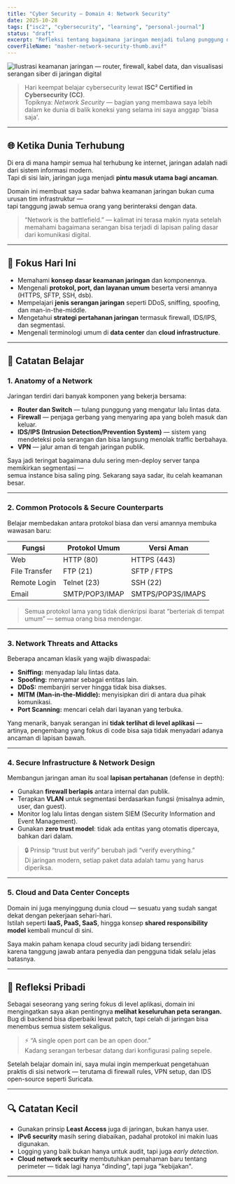 ```yaml
---
title: "Cyber Security — Domain 4: Network Security"
date: 2025-10-28
tags: ["isc2", "cybersecurity", "learning", "personal-journal"]
status: "draft"
excerpt: "Refleksi tentang bagaimana jaringan menjadi tulang punggung dunia digital — dan bagaimana keamanan jaringan adalah garis depan pertahanan siber modern."
coverFileName: "masher-network-security-thumb.avif"
---
```




<img src={cover.src} alt="Ilustrasi keamanan jaringan — router, firewall, kabel data, dan visualisasi serangan siber di jaringan digital" />


> Hari keempat belajar cybersecurity lewat **ISC² Certified in Cybersecurity (CC)**.  
> Topiknya: *Network Security* — bagian yang membawa saya lebih dalam ke dunia di balik koneksi yang selama ini saya anggap 'biasa saja'.

---

## 🌐 Ketika Dunia Terhubung

Di era di mana hampir semua hal terhubung ke internet, jaringan adalah nadi dari sistem informasi modern.  
Tapi di sisi lain, jaringan juga menjadi **pintu masuk utama bagi ancaman**.  

Domain ini membuat saya sadar bahwa keamanan jaringan bukan cuma urusan tim infrastruktur —  
tapi tanggung jawab semua orang yang berinteraksi dengan data.

> “Network is the battlefield.” — kalimat ini terasa makin nyata setelah memahami bagaimana serangan bisa terjadi di lapisan paling dasar dari komunikasi digital.

---

## 🎯 Fokus Hari Ini

- Memahami **konsep dasar keamanan jaringan** dan komponennya.  
- Mengenali **protokol, port, dan layanan umum** beserta versi amannya (HTTPS, SFTP, SSH, dsb).  
- Mempelajari **jenis serangan jaringan** seperti DDoS, sniffing, spoofing, dan man-in-the-middle.  
- Mengetahui **strategi pertahanan jaringan** termasuk firewall, IDS/IPS, dan segmentasi.  
- Mengenali terminologi umum di **data center** dan **cloud infrastructure**.

---

## 🧠 Catatan Belajar

### 1. Anatomy of a Network
Jaringan terdiri dari banyak komponen yang bekerja bersama:
- **Router dan Switch** — tulang punggung yang mengatur lalu lintas data.  
- **Firewall** — penjaga gerbang yang menyaring apa yang boleh masuk dan keluar.  
- **IDS/IPS (Intrusion Detection/Prevention System)** — sistem yang mendeteksi pola serangan dan bisa langsung menolak traffic berbahaya.  
- **VPN** — jalur aman di tengah jaringan publik.

Saya jadi teringat bagaimana dulu sering men-deploy server tanpa memikirkan segmentasi —  
semua instance bisa saling ping. Sekarang saya sadar, itu celah keamanan besar.

---

### 2. Common Protocols & Secure Counterparts
Belajar membedakan antara protokol biasa dan versi amannya membuka wawasan baru:

| Fungsi | Protokol Umum | Versi Aman |
|--------|----------------|-------------|
| Web | HTTP (80) | HTTPS (443) |
| File Transfer | FTP (21) | SFTP / FTPS |
| Remote Login | Telnet (23) | SSH (22) |
| Email | SMTP/POP3/IMAP | SMTPS/POP3S/IMAPS |

> Semua protokol lama yang tidak dienkripsi ibarat “berteriak di tempat umum” — semua orang bisa mendengar.

---

### 3. Network Threats and Attacks
Beberapa ancaman klasik yang wajib diwaspadai:
- **Sniffing:** menyadap lalu lintas data.  
- **Spoofing:** menyamar sebagai entitas lain.  
- **DDoS:** membanjiri server hingga tidak bisa diakses.  
- **MITM (Man-in-the-Middle):** menyisipkan diri di antara dua pihak komunikasi.  
- **Port Scanning:** mencari celah dari layanan yang terbuka.

Yang menarik, banyak serangan ini **tidak terlihat di level aplikasi** —  
artinya, pengembang yang fokus di code bisa saja tidak menyadari adanya ancaman di lapisan bawah.

---

### 4. Secure Infrastructure & Network Design
Membangun jaringan aman itu soal **lapisan pertahanan** (defense in depth):

- Gunakan **firewall berlapis** antara internal dan publik.  
- Terapkan **VLAN** untuk segmentasi berdasarkan fungsi (misalnya admin, user, dan guest).  
- Monitor log lalu lintas dengan sistem SIEM (Security Information and Event Management).  
- Gunakan **zero trust model**: tidak ada entitas yang otomatis dipercaya, bahkan dari dalam.

> 🔒 Prinsip “trust but verify” berubah jadi “verify everything.”  
> Di jaringan modern, setiap paket data adalah tamu yang harus diperiksa.

---

### 5. Cloud and Data Center Concepts
Domain ini juga menyinggung dunia cloud — sesuatu yang sudah sangat dekat dengan pekerjaan sehari-hari.  
Istilah seperti **IaaS, PaaS, SaaS**, hingga konsep **shared responsibility model** kembali muncul di sini.

Saya makin paham kenapa cloud security jadi bidang tersendiri:  
karena tanggung jawab antara penyedia dan pengguna tidak selalu jelas batasnya.

---

## 💭 Refleksi Pribadi

Sebagai seseorang yang sering fokus di level aplikasi, domain ini mengingatkan saya akan pentingnya **melihat keseluruhan peta serangan.**  
Bug di backend bisa diperbaiki lewat patch, tapi celah di jaringan bisa menembus semua sistem sekaligus.

> ⚡ “A single open port can be an open door.”  
> Kadang serangan terbesar datang dari konfigurasi paling sepele.

Setelah belajar domain ini, saya mulai ingin memperkuat pengetahuan praktis di sisi network — terutama di firewall rules, VPN setup, dan IDS open-source seperti Suricata.

---

## 🔍 Catatan Kecil

- Gunakan prinsip **Least Access** juga di jaringan, bukan hanya user.  
- **IPv6 security** masih sering diabaikan, padahal protokol ini makin luas digunakan.  
- Logging yang baik bukan hanya untuk audit, tapi juga *early detection*.  
- **Cloud network security** membutuhkan pemahaman baru tentang perimeter — tidak lagi hanya "dinding", tapi juga "kebijakan".

---
